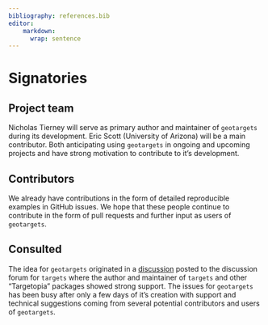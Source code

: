 ```yaml
---
bibliography: references.bib
editor:
    markdown: 
      wrap: sentence
---
```


# Signatories
<!-- 
This section provides the ISC with a view of the support received from the community for a proposal. Acceptance isn't predicated on popularity but community acceptance is important.  Willingness to accept outside input is also a good marker for project delivery. 

An optional section would be for R-Core signatories where changes to R are proposed.
-->

## Project team
<!-- 
Who are the people responsible for actually delivering the project if the proposal gets accepted and are already signed up and rearing to go?
-->

Nicholas Tierney will serve as primary author and maintainer of `geotargets` during its development.  Eric Scott (University of Arizona) will be a main contributor.  Both anticipating using `geotargets` in ongoing and upcoming projects and have strong motivation to contribute to it's development.

## Contributors
<!-- 
Who are the people who have actively helped with this proposal but won't necessarily be on the core project team later?
-->

We already have contributions in the form of detailed reproducible examples in GitHub issues.  We hope that these people continue to contribute in the form of pull requests and further input as users of `geotargets`.  <!--# maybe list here the people who have commented on issues by name? I feel like there is an impressive volume of activity given that the repo has only existed for a few days --eric -->

## Consulted
<!-- 
Who has been given the opportunity to provide feedback on the proposal? This should include any R Consortium & ISC members who the proposal has been discussed with.
-->

The idea for `geotargets` originated in a [discussion](https://github.com/ropensci/targets/discussions/1248) posted to the discussion forum for `targets` where the author and maintainer of `targets` and other "Targetopia" packages showed strong support.  The issues for `geotargets` has been busy after only a few days of it's creation with support and technical suggestions coming from several potential contributors and users of `geotargets`.

<!--# It might be good to contact some of the r-spatial package developers and at least ask if they've ever used targets or what challenges they might anticipate -->
